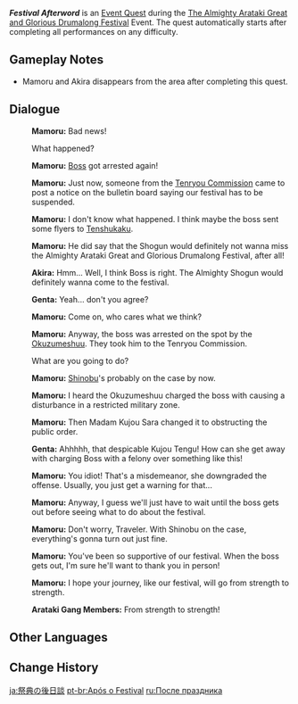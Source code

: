 {{Quest Infobox
|id            = 72500
|image         = <!-- Event Quest Festival Afterword.png -->
|type          = World
|characters    = Akira; Genta; Mamoru; Traveler
|startLocation = [[Amakane Island]], [[Inazuma]]
|region        = Inazuma
|area          = Narukami Island
|subarea       = Amakane Island
|prev          = The Almighty Arataki Great and Glorious Drumalong Festival (Quest)
|event_name    = The Almighty Arataki Great and Glorious Drumalong Festival
|voiced        = yes
}}
'''''Festival Afterword''''' is an [[Event Quest]] during the [[The Almighty Arataki Great and Glorious Drumalong Festival]] Event. The quest automatically starts after completing all performances on any difficulty.

==Gameplay Notes==
* Mamoru and Akira disappears from the area after completing this quest.

==Dialogue==
{{Quest Description|After the performance, you find Mamoru, who appears quite flustered indeed. Has he encountered some trouble?}}
{{Dialogue Start}}
:{{A|vo tips mug003 9 mamoru 01.ogg}} '''Mamoru:''' Bad news!
:{{DIcon}} What happened?
:{{A|vo tips mug003 9 mamoru 02.ogg}} '''Mamoru:''' [[Arataki Itto|Boss]] got arrested again!
:{{A|vo tips mug003 9 mamoru 03.ogg}} '''Mamoru:''' Just now, someone from the [[Tenryou Commission]] came to post a notice on the bulletin board saying our festival has to be suspended.
:{{A|vo tips mug003 9 mamoru 04.ogg}} '''Mamoru:''' I don't know what happened. I think maybe the boss sent some flyers to [[Tenshukaku]].
:{{A|vo tips mug003 9 mamoru 05.ogg}} '''Mamoru:''' He did say that the Shogun would definitely not wanna miss the Almighty Arataki Great and Glorious Drumalong Festival, after all!
:{{A|vo tips mug003 9 akira 01.ogg}} '''Akira:''' Hmm... Well, I think Boss is right. The Almighty Shogun would definitely wanna come to the festival.
:{{A|vo tips mug003 9 genta 01.ogg}} '''Genta:''' Yeah... don't you agree?
:{{A|vo tips mug003 9 mamoru 06.ogg}} '''Mamoru:''' Come on, who cares what we think?
:{{A|vo tips mug003 9 mamoru 07.ogg}} '''Mamoru:''' Anyway, the boss was arrested on the spot by the [[Okuzumeshuu]]. They took him to the Tenryou Commission.
:{{DIcon}} What are you going to do?
:{{A|vo tips mug003 9 mamoru 08.ogg}} '''Mamoru:''' [[Shinobu]]'s probably on the case by now.
:{{A|vo tips mug003 9 mamoru 09.ogg}} '''Mamoru:''' I heard the Okuzumeshuu charged the boss with causing a disturbance in a restricted military zone.
:{{A|vo tips mug003 9 mamoru 10.ogg}} '''Mamoru:''' Then Madam Kujou Sara changed it to obstructing the public order.
:{{A|vo tips mug003 9 genta 02.ogg}} '''Genta:''' Ahhhhh, that despicable Kujou Tengu! How can she get away with charging Boss with a felony over something like this!
:{{A|vo tips mug003 9 mamoru 11.ogg}} '''Mamoru:''' You idiot! That's a misdemeanor, she downgraded the offense. Usually, you just get a warning for that...
:{{A|vo tips mug003 9 mamoru 12.ogg}} '''Mamoru:''' Anyway, I guess we'll just have to wait until the boss gets out before seeing what to do about the festival.
:{{A|vo tips mug003 9 mamoru 13.ogg}} '''Mamoru:''' Don't worry, Traveler. With Shinobu on the case, everything's gonna turn out just fine.
:{{A|vo tips mug003 9 mamoru 14.ogg}} '''Mamoru:''' You've been so supportive of our festival. When the boss gets out, I'm sure he'll want to thank you in person!
:{{A|vo tips mug003 9 mamoru 15.ogg}} '''Mamoru:''' I hope your journey, like our festival, will go from strength to strength.
:{{A|vo tips mug003 9 together 01.ogg}} '''Arataki Gang Members:''' From strength to strength!
{{Dialogue End}}

==Other Languages==
{{Other Languages
|en      = Festival Afterword
|zhs     = 祭典后话
|zhs_rm  = Jìdiǎn Hòuhuà
|zht     = 祭典後話
|zht_rm  = Jìdiǎn Hòuhuà
|zh_tl   = 
|ja      = 祭典の後日談
|ja_rm   = Saiten no Gojitsudan
|ja_tl   = Festival Sequel
|ko      = 축제 뒷이야기
|ko_rm   = Chukje Dwit'iyagi
|ko_tl   = Festival Afterword
|es      = Conversaciones tras el festival
|es_tl   = Conversations After the Festival
|fr      = Épilogue du festival
|fr_tl   = Epilogue of the Festival
|ru      = После праздника
|ru_tl   = After the Festival
|th      = คุยกันหลังงานเทศกาล
|th_rm   = 
|th_tl   = 
|vi      = Phía Sau Buổi {{tt|Lễ|禮}}
|vi_tl   = Behind the Festival
|de      = Nachwort des Fests
|de_tl   = Afterword of the Festival
|id      = Epilog Festival
|id_tl   = Festival Epilogue
|pt      = Após o Festival
|pt_tl   = 
}}

==Change History==
{{Change History|2.7}}

[[ja:祭典の後日談]]
[[pt-br:Após o Festival]]
[[ru:После праздника]]